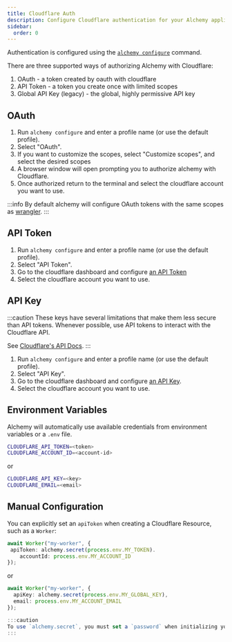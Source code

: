 ```yaml
---
title: Cloudflare Auth
description: Configure Cloudflare authentication for your Alchemy applications. Learn to use API tokens, OAuth, or global API keys to securely manage Cloudflare resources.
sidebar:
  order: 0
---
```



Authentication is configured using the [`alchemy configure`](/concepts/cli#configure) command. 

There are three supported ways of authorizing Alchemy with Cloudflare:
1. OAuth - a token created by oauth with cloudflare
2. API Token - a token you create once with limited scopes
3. Global API Key (legacy) - the global, highly permissive API key

## OAuth

1. Run `alchemy configure` and enter a profile name (or use the default profile).
2. Select "OAuth".
3. If you want to customize the scopes, select "Customize scopes", and select the desired scopes
4. A browser window will open prompting you to authorize alchemy with Cloudflare.
5. Once authorized return to the terminal and select the cloudflare account you want to use.

:::info
By default alchemy will configure OAuth tokens with the same scopes as [wrangler](https://developers.cloudflare.com/workers/wrangler/).
:::

## API Token

1. Run `alchemy configure` and enter a profile name (or use the default profile).
2. Select "API Token".
3. Go to the cloudflare dashboard and configure [an API Token](https://developers.cloudflare.com/fundamentals/api/get-started/create-token/)
4. Select the cloudflare account you want to use.

## API Key
:::caution
These keys have several limitations that make them less secure than API tokens. Whenever possible, use API tokens to interact with the Cloudflare API. 

See [Cloudflare's API Docs](https://developers.cloudflare.com/api/).
:::

1. Run `alchemy configure` and enter a profile name (or use the default profile).
2. Select "API Key".
3. Go to the cloudflare dashboard and configure [an API Key](https://developers.cloudflare.com/fundamentals/api/get-started/keys/).
4. Select the cloudflare account you want to use.

## Environment Variables

Alchemy will automatically use available credentials from environment variables or a `.env` file.

```sh
CLOUDFLARE_API_TOKEN=<token>
CLOUDFLARE_ACCOUNT_ID=<account-id>
```

or

```sh
CLOUDFLARE_API_KEY=<key>
CLOUDFLARE_EMAIL=<email>
```

## Manual Configuration

You can explicitly set an `apiToken` when creating a Cloudflare Resource, such as a `Worker`:

```ts
await Worker("my-worker", {
 apiToken: alchemy.secret(process.env.MY_TOKEN).
	accountId: process.env.MY_ACCOUNT_ID
});
```

or

```ts
await Worker("my-worker", {
  apiKey: alchemy.secret(process.env.MY_GLOBAL_KEY),
  email: process.env.MY_ACCOUNT_EMAIL
});

:::caution
To use `alchemy.secret`, you must set a `password` when initializing your alchemy app. See [Encryption Password](/concepts/secret#encryption-password).
:::